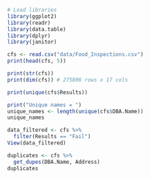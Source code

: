 ```r
# Load libraries
library(ggplot2)
library(readr)
library(data.table)
library(dplyr)
library(janitor)

cfs <- read.csv("data/Food_Inspections.csv")
print(head(cfs, 5))
```

```r
print(str(cfs))
print(dim(cfs)) # 275806 rows x 17 cols
```

```r
print(unique(cfs$Results))

print("Unique names = ")
unique_names <- length(unique(cfs$DBA.Name))
unique_names

data_filtered <- cfs %>%
  filter(Results == "Fail")
View(data_filtered)

duplicates <- cfs %>%
  get_dupes(DBA.Name, Address)
duplicates
```
